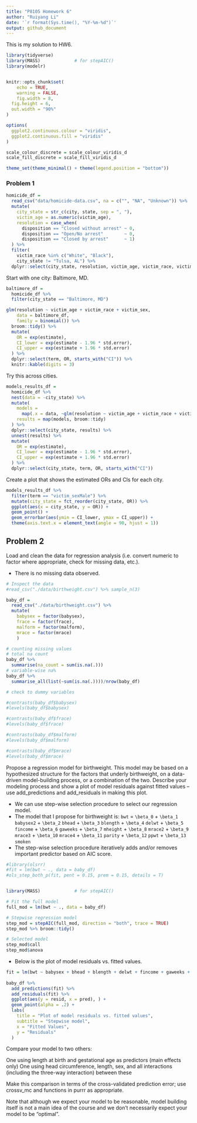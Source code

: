 ```yaml
---
title: "P8105 Homework 6"
author: "Ruiyang Li"
date: '`r format(Sys.time(), "%Y-%m-%d")`'
output: github_document
---
```


This is my solution to HW6.

```r
library(tidyverse)
library(MASS)             # for stepAIC()
library(modelr)


knitr::opts_chunk$set(
	echo = TRUE,
	warning = FALSE,
	fig.width = 8, 
  fig.height = 6,
  out.width = "90%"
)

options(
  ggplot2.continuous.colour = "viridis",
  ggplot2.continuous.fill = "viridis"
)

scale_colour_discrete = scale_colour_viridis_d
scale_fill_discrete = scale_fill_viridis_d

theme_set(theme_minimal() + theme(legend.position = "bottom"))
```


### Problem 1

```r
homicide_df = 
  read_csv("data/homicide-data.csv", na = c("", "NA", "Unknown")) %>% 
  mutate(
    city_state = str_c(city, state, sep = ", "),
    victim_age = as.numeric(victim_age),
    resolution = case_when(
      disposition == "Closed without arrest" ~ 0,
      disposition == "Open/No arrest"        ~ 0,
      disposition == "Closed by arrest"      ~ 1)
  ) %>% 
  filter(
    victim_race %in% c("White", "Black"),
    city_state != "Tulsa, AL") %>% 
  dplyr::select(city_state, resolution, victim_age, victim_race, victim_sex)
```


Start with one city: Baltimore, MD.

```r
baltimore_df =
  homicide_df %>% 
  filter(city_state == "Baltimore, MD")

glm(resolution ~ victim_age + victim_race + victim_sex, 
    data = baltimore_df,
    family = binomial()) %>% 
  broom::tidy() %>% 
  mutate(
    OR = exp(estimate),
    CI_lower = exp(estimate - 1.96 * std.error),
    CI_upper = exp(estimate + 1.96 * std.error)
  ) %>% 
  dplyr::select(term, OR, starts_with("CI")) %>% 
  knitr::kable(digits = 3)
```


Try this across cities.

```r
models_results_df = 
  homicide_df %>% 
  nest(data = -city_state) %>% 
  mutate(
    models = 
      map(.x = data, ~glm(resolution ~ victim_age + victim_race + victim_sex, data = .x, family = binomial())),
    results = map(models, broom::tidy)
  ) %>% 
  dplyr::select(city_state, results) %>% 
  unnest(results) %>% 
  mutate(
    OR = exp(estimate),
    CI_lower = exp(estimate - 1.96 * std.error),
    CI_upper = exp(estimate + 1.96 * std.error)
  ) %>% 
  dplyr::select(city_state, term, OR, starts_with("CI")) 
```


Create a plot that shows the estimated ORs and CIs for each city. 

```r
models_results_df %>% 
  filter(term == "victim_sexMale") %>% 
  mutate(city_state = fct_reorder(city_state, OR)) %>% 
  ggplot(aes(x = city_state, y = OR)) + 
  geom_point() + 
  geom_errorbar(aes(ymin = CI_lower, ymax = CI_upper)) + 
  theme(axis.text.x = element_text(angle = 90, hjust = 1))
```


## Problem 2

Load and clean the data for regression analysis (i.e. convert numeric to factor where appropriate, check for missing data, etc.).

* There is no missing data observed. 

```r
# Inspect the data
#read_csv("./data/birthweight.csv") %>% sample_n(3) 

baby_df = 
  read_csv("./data/birthweight.csv") %>% 
  mutate(
    babysex = factor(babysex), 
    frace = factor(frace), 
    malform = factor(malform), 
    mrace = factor(mrace)
    )

# counting missing values
# total na count
baby_df %>%
  summarise(na_count = sum(is.na(.)))
# variable-wise na%
baby_df %>%
  summarise_all(list(~sum(is.na(.))))/nrow(baby_df)

# check to dummy variables

#contrasts(baby_df$babysex)
#levels(baby_df$babysex)

#contrasts(baby_df$frace)
#levels(baby_df$frace)

#contrasts(baby_df$malform)
#levels(baby_df$malform)

#contrasts(baby_df$mrace)
#levels(baby_df$mrace)
```

Propose a regression model for birthweight. This model may be based on a hypothesized structure for the factors that underly birthweight, on a data-driven model-building process, or a combination of the two. Describe your modeling process and show a plot of model residuals against fitted values – use add_predictions and add_residuals in making this plot.

* We can use step-wise selection procedure to select our regression model. 
* The model that I propose for birthweight is: `bwt` = `\beta_0` + `\beta_1` `babysex2` + `\beta_2` `bhead` + `\beta_3` `blength` + `\beta_4` `delwt` + `\beta_5` `fincome` + `\beta_6` `gaweeks` + `\beta_7` `mheight` + `\beta_8` `mrace2` + `\beta_9` `mrace3` + `\beta_10` `mrace4`  + `\beta_11` `parity` + `\beta_12` `ppwt` + `\beta_13` `smoken`
* The step-wise selection procedure iteratively adds and/or removes important predictor based on AIC score. 

```r
#library(olsrr)
#fit = lm(bwt ~ ., data = baby_df)
#ols_step_both_p(fit, pent = 0.15, prem = 0.15, details = T)


library(MASS)             # for stepAIC()

# Fit the full model 
full_mod = lm(bwt ~ ., data = baby_df)

# Stepwise regression model
step_mod = stepAIC(full_mod, direction = "both", trace = TRUE)
step_mod %>% broom::tidy()

# Selected model 
step_mod$call
step_mod$anova
```

* Below is the plot of model residuals vs. fitted values. 

```r
fit = lm(bwt ~ babysex + bhead + blength + delwt + fincome + gaweeks + mheight + mrace + parity + ppwt + smoken, data = baby_df)
  
baby_df %>% 
  add_predictions(fit) %>% 
  add_residuals(fit) %>% 
  ggplot(aes(y = resid, x = pred), ) + 
  geom_point(alpha = .2) + 
  labs(
    title = "Plot of model residuals vs. fitted values",
    subtitle = "Stepwise model",
    x = "Fitted Values",
    y = "Residuals"
  )

```



Compare your model to two others:

One using length at birth and gestational age as predictors (main effects only)
One using head circumference, length, sex, and all interactions (including the three-way interaction) between these


Make this comparison in terms of the cross-validated prediction error; use crossv_mc and functions in purrr as appropriate.

Note that although we expect your model to be reasonable, model building itself is not a main idea of the course and we don’t necessarily expect your model to be “optimal”.
